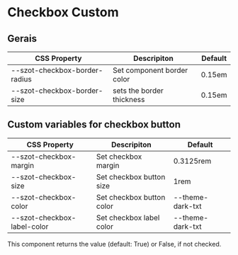 
<Meta title="Components/FormFields/Checkbox/Custom" />

# Checkbox Custom

## Gerais

| CSS Property                  | Descripiton                | Default |
| ----------------------------- | -------------------------- | ------- |
| --szot-checkbox-border-radius | Set component border color | 0.15em  |
| --szot-checkbox-border-size   | sets the border thickness  | 0.15em  |

## Custom variables for checkbox button

| CSS Property                | Descripiton               | Default          |
| --------------------------- | ------------------------- | ---------------- |
| --szot-checkbox-margin      | Set checkbox margin       | 0.3125rem        |
| --szot-checkbox-size        | Set checkbox button size  | 1rem             |
| --szot-checkbox-color       | Set checkbox button color | --theme-dark-txt |
| --szot-checkbox-label-color | Set checkbox label color  | --theme-dark-txt |

<p>
  This component returns the value (default: True) or False, if not checked.
</p>
